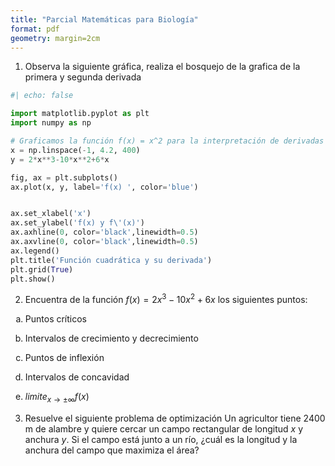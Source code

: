 ```yaml
---
title: "Parcial Matemáticas para Biología"
format: pdf
geometry: margin=2cm
---
```



1. Observa la siguiente gráfica, realiza el bosquejo de la grafica de la  primera y segunda derivada 


```python


#| echo: false

import matplotlib.pyplot as plt
import numpy as np

# Graficamos la función f(x) = x^2 para la interpretación de derivadas
x = np.linspace(-1, 4.2, 400)
y = 2*x**3-10*x**2+6*x

fig, ax = plt.subplots()
ax.plot(x, y, label='f(x) ', color='blue')


ax.set_xlabel('x')
ax.set_ylabel('f(x) y f\'(x)')
ax.axhline(0, color='black',linewidth=0.5)
ax.axvline(0, color='black',linewidth=0.5)
ax.legend()
plt.title('Función cuadrática y su derivada')
plt.grid(True)
plt.show()

```


2. Encuentra de la función $f(x) = 2x^3-10x^2+6x$ los siguientes puntos:

a. Puntos críticos

b. Intervalos de crecimiento y decrecimiento

c. Puntos de inflexión

d. Intervalos de concavidad

e. $limite_{x\to \pm \infty} f(x)$


3. Resuelve el siguiente problema de optimización
Un agricultor tiene 2400 m de alambre y quiere cercar un campo rectangular de longitud $x$ y anchura $y$. Si el campo está junto a un río, ¿cuál es la longitud y la anchura del campo que maximiza el área?

